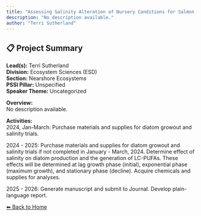 ---
title: "Assessing Salinity Alteration of Nursery Conditions for Salmon Smolts following Construction of Roberts Bank Terminal-2"
description: "No description available."
author: "Terri Sutherland"
---

## 📋 Project Summary

**Lead(s):** Terri Sutherland  
**Division:** Ecosystem Sciences (ESD)  
**Section:** Nearshore Ecosystems  
**PSSI Pillar:** Unspecified  
**Speaker Theme:** Uncategorized  

**Overview:**  
No description available.   

**Activities:**  
2024, Jan-March: Purchase materials and supplies for diatom growout and salinity trials.

2024 - 2025: Purchase materials and supplies for diatom growout and salinity trials if not completed in January - March, 2024. Determine effect of salinity on diatom production and the generation of LC-PUFAs. These effects will be determined at lag growth phase (initial), exponential phase (maximum growth), and stationary phase (decline). Acquire chemicals and supplies for analyses.

2025 - 2026: Generate manuscript and submit to Journal. Develop plain-language report.

[⬅ Back to Home](../index.qmd)
